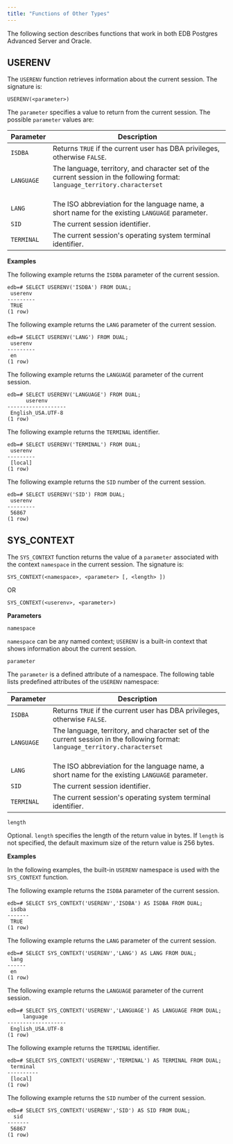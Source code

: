 ```yaml
---
title: "Functions of Other Types"
---
```


<div id="functions_of_other_types" class="registered_link"></div>

The following section describes functions that work in both EDB Postgres Advanced Server and Oracle.

## USERENV

The `USERENV` function retrieves information about the current session. The signature is:

```text
USERENV(<parameter>)
```

The `parameter` specifies a value to return from the current session. The possible `parameter` values are:

| Parameter   | Description                                                                                                                               |                                                                         
| ----------- | ----------------------------------------------------------------------------------------------------------------------------------------- | 
| `ISDBA`     | Returns `TRUE` if the current user has DBA privileges, otherwise `FALSE`.                                                                 |                                                                                                         
| `LANGUAGE`  | The language, territory, and character set of the current session in the following format: `language_territory.characterset` <br /><br /> |                                                                           
| `LANG`      | The ISO abbreviation for the language name, a short name for the existing `LANGUAGE` parameter.                                           |              
| `SID`       | The current session identifier.                                                                                                           | 
| `TERMINAL`  | The current session's operating system terminal identifier.                                                                               |

**Examples**

The following example returns the `ISDBA` parameter of the current session.

```text
edb=# SELECT USERENV('ISDBA') FROM DUAL;     
 userenv 
---------
 TRUE
(1 row)
```

The following example returns the `LANG` parameter of the current session.

```text
edb=# SELECT USERENV('LANG') FROM DUAL;      
 userenv 
---------
 en
(1 row)
```

The following example returns the `LANGUAGE` parameter of the current session.

```text
edb=# SELECT USERENV('LANGUAGE') FROM DUAL;  
      userenv      
-------------------
 English_USA.UTF-8
(1 row)
```

The following example returns the `TERMINAL` identifier.

```text
edb=# SELECT USERENV('TERMINAL') FROM DUAL; 
 userenv 
---------
 [local]
(1 row)
```

The following example returns the `SID` number of the current session.

```text
edb=# SELECT USERENV('SID') FROM DUAL;  
 userenv 
---------
 56867
(1 row)
```

## SYS_CONTEXT

The `SYS_CONTEXT` function returns the value of a `parameter` associated with the context `namespace` in the current session. The signature is:

```text
SYS_CONTEXT(<namespace>, <parameter> [, <length> ])
```

OR

```text
SYS_CONTEXT(<userenv>, <parameter>)
```

**Parameters**

`namespace`

 `namespace` can be any named context; `USERENV` is a built-in context that shows information about the current session. 

`parameter`

 The `parameter` is a defined attribute of a namespace. The following table lists predefined attributes of the `USERENV` namespace:

 | Parameter   | Description                                                                                                                               |                                                                         
 | ----------- | ----------------------------------------------------------------------------------------------------------------------------------------- | 
 | `ISDBA`     | Returns `TRUE` if the current user has DBA privileges, otherwise `FALSE`.                                                                 |                                                                                                         
 | `LANGUAGE`  | The language, territory, and character set of the current session in the following format: `language_territory.characterset` <br /><br /> |                                                                           
 | `LANG`      | The ISO abbreviation for the language name, a short name for the existing `LANGUAGE` parameter.                                           |              
 | `SID`       | The current session identifier.                                                                                                           | 
 | `TERMINAL`  | The current session's operating system terminal identifier.         

`length`

 Optional. `length` specifies the length of the return value in bytes. If `length` is not specified, the default maximum size of the return value is 256 bytes.

**Examples**

In the following examples, the built-in `USERENV` namespace is used with the `SYS_CONTEXT` function.

The following example returns the `ISDBA` parameter of the current session.

```text
edb=# SELECT SYS_CONTEXT('USERENV','ISDBA') AS ISDBA FROM DUAL;
 isdba 
-------
 TRUE
(1 row)
```

The following example returns the `LANG` parameter of the current session.

```text
edb=# SELECT SYS_CONTEXT('USERENV','LANG') AS LANG FROM DUAL;
 lang 
------
 en
(1 row)
```

The following example returns the `LANGUAGE` parameter of the current session.

```text
edb=# SELECT SYS_CONTEXT('USERENV','LANGUAGE') AS LANGUAGE FROM DUAL;
     language      
-------------------
 English_USA.UTF-8
(1 row)
```

The following example returns the `TERMINAL` identifier.

```text
edb=# SELECT SYS_CONTEXT('USERENV','TERMINAL') AS TERMINAL FROM DUAL;
 terminal 
----------
 [local]
(1 row)
```

The following example returns the `SID` number of the current session.

```text
edb=# SELECT SYS_CONTEXT('USERENV','SID') AS SID FROM DUAL;
  sid  
-------
 56867
(1 row)
```
